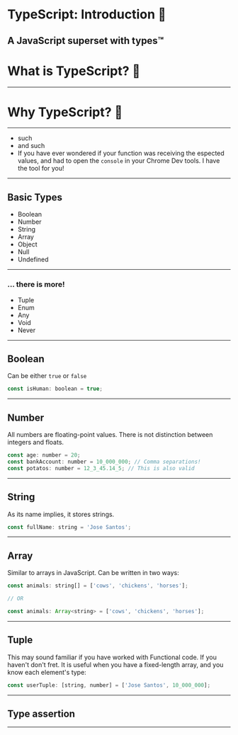 
# TypeScript: Introduction 🤯
A JavaScript superset with types™
---
# What is TypeScript? 🤔
---

# Why TypeScript? 🤷

---
- such
- and such 
- If you have ever wondered if your function was receiving the espected values,
and had to open the `console` in your Chrome Dev tools. I have the tool for you!
---
## Basic Types
* Boolean
* Number
* String
* Array
* Object
* Null
* Undefined
---
### ... there is more!
* Tuple
* Enum
* Any
* Void
* Never
---
## Boolean
Can be either `true` or `false`

```js
const isHuman: boolean = true;
```
---
## Number
All numbers are floating-point values. There is not distinction between integers
and floats.

```js
const age: number = 20;
const bankAccount: number = 10_000_000; // Comma separations!
const potatos: number = 12_3_45.14_5; // This is also valid
```
---
## String
As its name implies, it stores strings.

```js
const fullName: string = 'Jose Santos';
```
---
## Array
Similar to arrays in JavaScript. Can be written in two ways:

```js
const animals: string[] = ['cows', 'chickens', 'horses'];

// OR

const animals: Array<string> = ['cows', 'chickens', 'horses'];
```
---
## Tuple
This may sound familiar if you have worked with Functional code. If you haven't
don't fret. It is useful when you have a fixed-length array, and you know each
element's type:

```js
const userTuple: [string, number] = ['Jose Santos', 10_000_000];
```


---
## Type assertion

---
